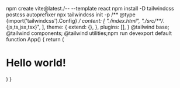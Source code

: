 npm create vite@latest./-- --template react
npm install -D tailwindcss postcss autoprefixer
npx tailwindcss init -p
/** @type {import('tailwindcss').Config} */
  content: [
    "./index.html",
    "./src/**/*.{js,ts,jsx,tsx}",
  ],
  theme: {
    extend: {},
  },
  plugins: [],
}
@tailwind base;
@tailwind components;
@tailwind utilities;npm run devexport default function App() {
  return (
    <h1 className="text-3xl font-bold underline">
      Hello world!
    </h1>
  )
}
